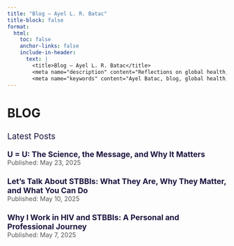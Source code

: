 ```yaml
---
title: "Blog – Ayel L. R. Batac"
title-block: false
format:
  html:
    toc: false
    anchor-links: false
    include-in-header: 
      text: |
        <title>Blog – Ayel L. R. Batac</title>
        <meta name="description" content="Reflections on global health, infectious diseases, and knowledge translation in public health research." />
        <meta name="keywords" content="Ayel Batac, blog, global health, public health, infectious diseases, HIV, STBBIs, knowledge translation, health equity, epidemiologist, science communication, Canada, Philippines" />
---
```


# BLOG

<p style="color: #1B153E; font-size: 1.2rem; margin-top: 1.5rem;">Latest Posts</p>

<ul style="list-style: none; padding: 0; margin-top: 1rem;">

  <!-- Blog Post 3 (Most Recent) -->
  <li style="margin-bottom: 1.5rem;">
    <a href="u-equals-u.qmd" style="color: #1B153E; font-size: 1.1rem; font-weight: bold; text-decoration: none;" 
       onmouseover="this.style.color='#DE2221'" 
       onmouseout="this.style.color='#1B153E'">
      U = U: The Science, the Message, and Why It Matters
    </a>
    <div style="font-size: 0.9rem; color: #555;">Published: May 23, 2025</div>
  </li>

  <!-- Blog Post 2 -->
  <li style="margin-bottom: 1.5rem;">
    <a href="stbbi-talk.qmd" style="color: #1B153E; font-size: 1.1rem; font-weight: bold; text-decoration: none;" 
       onmouseover="this.style.color='#DE2221'" 
       onmouseout="this.style.color='#1B153E'">
      Let’s Talk About STBBIs: What They Are, Why They Matter, and What You Can Do
    </a>
    <div style="font-size: 0.9rem; color: #555;">Published: May 10, 2025</div>
  </li>

  <!-- Blog Post 1 -->
  <li style="margin-bottom: 1.5rem;">
    <a href="why-i-work-in-hiv.qmd" style="color: #1B153E; font-size: 1.1rem; font-weight: bold; text-decoration: none;" 
       onmouseover="this.style.color='#DE2221'" 
       onmouseout="this.style.color='#1B153E'">
      Why I Work in HIV and STBBIs: A Personal and Professional Journey
    </a>
    <div style="font-size: 0.9rem; color: #555;">Published: May 7, 2025</div>
  </li>

</ul>
